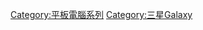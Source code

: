 {{main article|{{tsl|en|Samsung Galaxy Tab series|三星Galaxy Tab系列}}}}
{{commons category|Samsung Galaxy Tab|三星Galaxy Tab}}

[[Category:平板電腦系列|Category:平板電腦系列]]
[[Category:三星Galaxy|Category:三星Galaxy]]